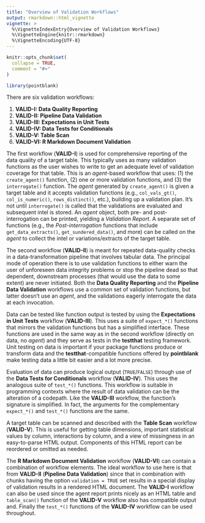 ```yaml
---
title: "Overview of Validation Workflows"
output: rmarkdown::html_vignette
vignette: >
  %\VignetteIndexEntry{Overview of Validation Workflows}
  %\VignetteEngine{knitr::rmarkdown}
  %\VignetteEncoding{UTF-8}
---
```


```r
knitr::opts_chunk$set(
  collapse = TRUE,
  comment = "#>"
)

library(pointblank)
```

There are six validation workflows:

1. **VALID-I: Data Quality Reporting**
2. **VALID-II: Pipeline Data Validation**
3. **VALID-III: Expectations in Unit Tests**
4. **VALID-IV: Data Tests for Conditionals**
5. **VALID-V: Table Scan**
6. **VALID-VI: R Markdown Document Validation**

The first workflow (**VALID-I**) is used for comprehensive reporting of the data quality of a target table. This typically uses as many validation functions as the user wishes to write to get an adequate level of validation coverage for that table. This is an *agent*-based workflow that uses: (1) the `create_agent()` function, (2) one or more validation functions, and (3) the `interrogate()` function. The *agent* generated by `create_agent()` is given a target table and it accepts validation functions (e.g., `col_vals_gt()`, `col_is_numeric()`, `rows_distinct()`, etc.), building up a validation plan. It's not until `interrogate()` is called that the validations are evaluated and subsequent intel is stored. An *agent* object, both pre- and post-interrogation can be printed, yielding a *Validation Report*. A separate set of functions (e.g., the *Post-interrogation* functions that include `get_data_extracts()`, `get_sundered_data()`, and more) can be called on the *agent* to collect the intel or variations/extracts of the target table.

The second workflow (**VALID-II**) is meant for repeated data-quality checks in a data-transformation pipeline that involves tabular data. The principal mode of operation there is to use validation functions to either warn the user of unforeseen data integrity problems or stop the pipeline dead so that dependent, downstream processes (that would use the data to some extent) are never initiated. Both the **Data Quality Reporting** and the **Pipeline Data Validation** workflows use a common set of validation functions, but latter doesn't use an *agent*, and the validations eagerly interrogate the data at each invocation.

Data can be tested like function output is tested by using the **Expectations in Unit Tests** workflow (**VALID-III**). This uses a suite of `expect_*()` functions that mirrors the validation functions but has a simplified interface. These functions are used in the same way as in the second workflow (directly on data, no *agent*) and they serve as tests in the **testthat** testing framework. Unit testing on data is important if your package functions produce or transform data and the **testthat**-compatible functions offered by **pointblank** make testing data a little bit easier and a lot more precise.

Evaluation of data can produce logical output (`TRUE`/`FALSE`) through use of the **Data Tests for Conditionals** workflow (**VALID-IV**). This uses the analogous suite of `test_*()` functions. This workflow is suitable in programming contexts where the result of data validation can be the alteration of a codepath. Like the **VALID-III** workflow, the function's signature is simplified. In fact, the arguments for the complementary `expect_*()` and `test_*()` functions are the same.

A target table can be scanned and described with the **Table Scan** workflow (**VALID-V**). This is useful for getting table dimensions, important statistical values by column, interactions by column, and a view of missingness in an easy-to-parse HTML output. Components of this HTML report can be reordered or omitted as needed.

The **R Markdown Document Validation** workflow (**VALID-VI**) can contain a combination of workflow elements. The ideal workflow to use here is that from **VALID-II** (**Pipeline Data Validation**) since that in combination with chunks having the option `validation = TRUE` set results in a special display of validation results in a rendered HTML document. The **VALID-I** workflow can also be used since the agent report prints nicely as an HTML table and `table_scan()` function of the **VALID-V** workflow also has compatible output and. Finally the `test_*()` functions of the **VALID-IV** workflow can be used throughout.
